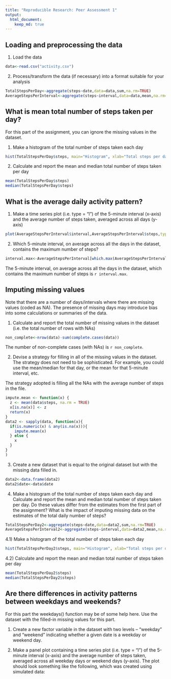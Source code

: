 ```yaml
---
title: "Reproducible Research: Peer Assessment 1"
output: 
  html_document:
    keep_md: true
---
```



## Loading and preprocessing the data

1) Load the data

```r
data<-read.csv("activity.csv")
```

2) Process/transform the data (if necessary) into a format suitable for your analysis


```r
TotalStepsPerDay<-aggregate(steps~date,data=data,sum,na.rm=TRUE)
AverageStepsPerInterval<-aggregate(steps~interval,data=data,mean,na.rm=TRUE)
```

## What is mean total number of steps taken per day?

For this part of the assignment, you can ignore the missing values in the dataset.

1) Make a histogram of the total number of steps taken each day

```r
hist(TotalStepsPerDay$steps, main="Histogram", xlab="Total steps per day")
```

2) Calculate and report the mean and median total number of steps taken per day

```r
mean(TotalStepsPerDay$steps)
median(TotalStepsPerDay$steps)

```

## What is the average daily activity pattern?

1) Make a time series plot (i.e. type = "l") of the 5-minute interval (x-axis) and the average number of steps taken, averaged across all days (y-axis)

```r
plot(AverageStepsPerInterval$interval,AverageStepsPerInterval$steps,type="l",xlab="Day Interval",ylab="Average number of steps",main="Average number of steps by Day Interval")
```

2) Which 5-minute interval, on average across all the days in the dataset, contains the maximum number of steps?


```r
interval.max<-AverageStepsPerInterval[which.max(AverageStepsPerInterval$steps),]$interval
```

The 5-minute interval, on average across all the days in the dataset, which contains the maximum number of steps is `r interval.max`.

## Imputing missing values

Note that there are a number of days/intervals where there are missing values (coded as NA). The presence of missing days may introduce bias into some calculations or summaries of the data.

1) Calculate and report the total number of missing values in the dataset (i.e. the total number of rows with NAs)

```r
non_complete<-nrow(data)-sum(complete.cases(data))
```

The number of non-complete cases (with NAs) is `r non_complete`.

2) Devise a strategy for filling in all of the missing values in the dataset. The strategy does not need to be sophisticated. For example, you could use the mean/median for that day, or the mean for that 5-minute interval, etc.

The strategy adopted is filling all the NAs with the average number of steps in the file.

```r

impute.mean <- function(x) {
  z <- mean(data$steps, na.rm = TRUE)
  x[is.na(x)] <- z
  return(x)
}
data2 <- sapply(data, function(x){
  if(is.numeric(x) & any(is.na(x))){
    impute.mean(x)
  } else {
    x
  }
}
)
```

3) Create a new dataset that is equal to the original dataset but with the missing data filled in.

```r
data2<-data.frame(data2)
data2$date<-data$date
```

4) Make a histogram of the total number of steps taken each day and Calculate and report the mean and median total number of steps taken per day. Do these values differ from the estimates from the first part of the assignment? What is the impact of imputing missing data on the estimates of the total daily number of steps?

```r
TotalStepsPerDay2<-aggregate(steps~date,data=data2,sum,na.rm=TRUE)
AverageStepsPerInterval2<-aggregate(steps~interval,data=data2,mean,na.rm=TRUE)
```

4.1) Make a histogram of the total number of steps taken each day

```r
hist(TotalStepsPerDay2$steps, main="Histogram", xlab="Total steps per day")
```

4.2) Calculate and report the mean and median total number of steps taken per day

```r
mean(TotalStepsPerDay2$steps)
median(TotalStepsPerDay2$steps)

```

## Are there differences in activity patterns between weekdays and weekends?

For this part the weekdays() function may be of some help here. Use the dataset with the filled-in missing values for this part.

1) Create a new factor variable in the dataset with two levels -- "weekday" and "weekend" indicating whether a given date is a weekday or weekend day.

2) Make a panel plot containing a time series plot (i.e. type = "l") of the 5-minute interval (x-axis) and the average number of steps taken, averaged across all weekday days or weekend days (y-axis). The plot should look something like the following, which was created using simulated data: